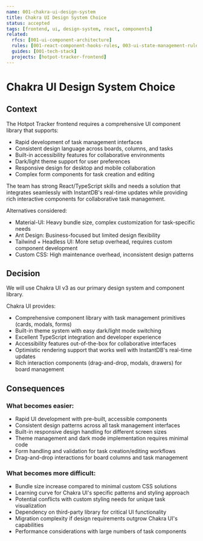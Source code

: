```yaml
---
name: 001-chakra-ui-design-system
title: Chakra UI Design System Choice
status: accepted
tags: [frontend, ui, design-system, react, components]
related:
  rfcs: [001-ui-component-architecture]
  rules: [001-react-component-hooks-rules, 003-ui-state-management-rules]
  guides: [001-tech-stack]
  projects: [hotpot-tracker-frontend]
---
```


# Chakra UI Design System Choice

## Context

The Hotpot Tracker frontend requires a comprehensive UI component library that supports:

- Rapid development of task management interfaces
- Consistent design language across boards, columns, and tasks
- Built-in accessibility features for collaborative environments
- Dark/light theme support for user preferences
- Responsive design for desktop and mobile collaboration
- Complex form components for task creation and editing

The team has strong React/TypeScript skills and needs a solution that integrates seamlessly with InstantDB's real-time updates while providing rich interactive components for collaborative task management.

Alternatives considered:
- Material-UI: Heavy bundle size, complex customization for task-specific needs
- Ant Design: Business-focused but limited design flexibility
- Tailwind + Headless UI: More setup overhead, requires custom component development
- Custom CSS: High maintenance overhead, inconsistent design patterns

## Decision

We will use Chakra UI v3 as our primary design system and component library.

Chakra UI provides:
- Comprehensive component library with task management primitives (cards, modals, forms)
- Built-in theme system with easy dark/light mode switching
- Excellent TypeScript integration and developer experience
- Accessibility features out-of-the-box for collaborative interfaces
- Optimistic rendering support that works well with InstantDB's real-time updates
- Rich interaction components (drag-and-drop, modals, drawers) for board management

## Consequences

### What becomes easier:
- Rapid UI development with pre-built, accessible components
- Consistent design patterns across all task management interfaces
- Built-in responsive design handling for different screen sizes
- Theme management and dark mode implementation requires minimal code
- Form handling and validation for task creation/editing workflows
- Drag-and-drop interactions for board columns and task management

### What becomes more difficult:
- Bundle size increase compared to minimal custom CSS solutions
- Learning curve for Chakra UI's specific patterns and styling approach
- Potential conflicts with custom styling needs for unique task visualization
- Dependency on third-party library for critical UI functionality
- Migration complexity if design requirements outgrow Chakra UI's capabilities
- Performance considerations with large numbers of task components